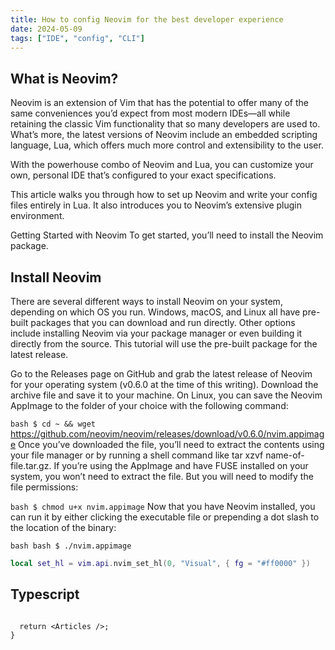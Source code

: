 ```yaml
---
title: How to config Neovim for the best developer experience
date: 2024-05-09
tags: ["IDE", "config", "CLI"]
---
```


## What is Neovim?

Neovim is an extension of Vim that has the potential to offer many of the same conveniences you’d expect from most modern IDEs—all while retaining the classic Vim functionality that so many developers are used to. What’s more, the latest versions of Neovim include an embedded scripting language, Lua, which offers much more control and extensibility to the user.

With the powerhouse combo of Neovim and Lua, you can customize your own, personal IDE that’s configured to your exact specifications.

This article walks you through how to set up Neovim and write your config files entirely in Lua. It also introduces you to Neovim’s extensive plugin environment.

Getting Started with Neovim
To get started, you’ll need to install the Neovim package.

## Install Neovim

There are several different ways to install Neovim on your system, depending on which OS you run. Windows, macOS, and Linux all have pre-built packages that you can download and run directly. Other options include installing Neovim via your package manager or even building it directly from the source. This tutorial will use the pre-built package for the latest release.

Go to the Releases page on GitHub and grab the latest release of Neovim for your operating system (v0.6.0 at the time of this writing). Download the archive file and save it to your machine. On Linux, you can save the Neovim AppImage to the folder of your choice with the following command:

```bash $ cd ~ && wget```
https://github.com/neovim/neovim/releases/download/v0.6.0/nvim.appimage
Once you’ve downloaded the file, you’ll need to extract the contents using your file manager or by running a shell command like tar xzvf name-of-file.tar.gz. If you’re using the AppImage and have FUSE installed on your system, you won’t need to extract the file. But you will need to modify the file permissions:

```bash $ chmod u+x nvim.appimage```
Now that you have Neovim installed, you can run it by either clicking the executable file or prepending a dot slash to the location of the binary:

```bash bash $ ./nvim.appimage```

```lua 
local set_hl = vim.api.nvim_set_hl(0, "Visual", { fg = "#ff0000" })
```

## Typescript

```tsx

  return <Articles />;
}
```
